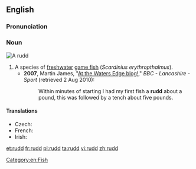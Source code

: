 {{wikipedia}}
{{also|Rudd}}
==English==

===Pronunciation===
{{rfp|lang=en}}

===Noun===
[[Image:ScardiniusErythropthalmusXBlikkaBjoerkna.JPG|thumb|A '''rudd''']]
{{en-noun}}

# A species of [[freshwater]] [[game fish]] (''Scardinius erythropthalmus'').
#* '''2007''', Martin James, "[http://www.bbc.co.uk/lancashire/content/articles/2007/06/15/fishing_martin_james_2007_season.shtml At the Waters Edge blog!]," ''BBC - Lancashire - Sport'' (retrieved 2 Aug 2010): 
#*: Within minutes of starting I had my first fish a '''rudd''' about a pound, this was followed by a tench about five pounds.

====Translations====
* Czech: {{t-|cs|perlín|m}}
* French: {{t+|fr|rotengle|m}}
* Irish: {{t-|ga|ruán|m|xs=Irish}}

[[Category:en:Fish]]

[[et:rudd]]
[[fr:rudd]]
[[pl:rudd]]
[[ta:rudd]]
[[vi:rudd]]
[[zh:rudd]]